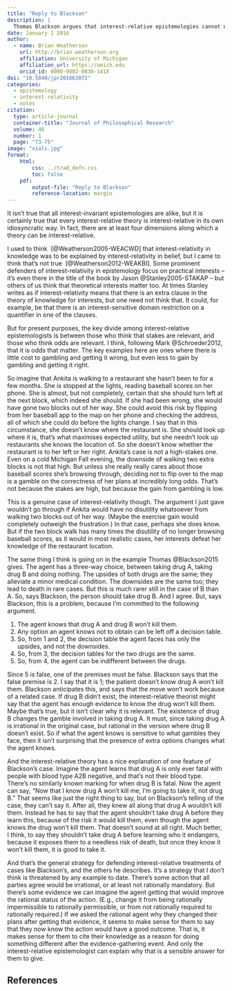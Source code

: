 ```yaml
---
title: "Reply to Blackson"
description: |
  Thomas Blackson argues that interest-relative epistemologies cannot explain the irrationality of certain choices when the agent has three possible options. I argue that his examples only refute a subclass of interest-relative theories. In particular, they are good objections to theories that say that what an agent knows depends on the stakes involved in the gambles that she faces. But they are not good objections to theories that say that what an agent knows depends on the odds involved in the gambles that she faces. Indeed, the latter class of theories does a better job than interest-invariant epistemologies of explaining the phenomena he describes.
date: January 1 2016
author:
  - name: Brian Weatherson 
    url: http://brian.weatherson.org
    affiliation: University of Michigan
    affiliation_url: https://umich.edu
    orcid_id: 0000-0002-0830-141X
doi: "10.5840/jpr201663072"
categories:
  - epistemology
  - interest-relativity
  - notes
citation:
  type: article-journal
  container-title: "Journal of Philosophical Research"
  volume: 46
  number: 1
  page: "73-75"
image: "vials.jpg"
format:
    html:
        css: ../trad_defn.css
        toc: false
    pdf:
        output-file: "Reply to Blackson"
        reference-location: margin
---
```


It isn't true that all interest-invariant epistemologies are alike, but it is certainly true that every interest-relative theory is interest-relative in its own idiosyncratic way. In fact, there are at least four dimensions along which a theory can be interest-relative.

I used to think  [@Weatherson2005-WEACWD] that interest-relativity in knowledge was to be explained by interest-relativity in belief, but I came to think that's not true  [@Weatherson2012-WEAKBI]. Some prominent defenders of interest-relativity in epistemology focus on practical interests -- it's even there in the title of the book by Jason @Stanley2005-STAKAP -- but others of us think that theoretical interests matter too. At times Stanley writes as if interest-relativity means that there is an extra clause in the theory of knowledge for interests, but one need not think that. It could, for example, be that there is an interest-sensitive domain restriction on a quantifier in one of the clauses.

But for present purposes, the key divide among interest-relative epistemologists is between those who think that stakes are relevant, and those who think odds are relevant. I think, following Mark @Schroeder2012, that it is odds that matter. The key examples here are ones where there is little cost to gambling and getting it wrong, but even less to gain by gambling and getting it right.

So imagine that Ankita is walking to a restaurant she hasn't been to for a few months. She is stopped at the lights, reading baseball scores on her phone. She is almost, but not completely, certain that she should turn left at the next block, which indeed she should. If she had been wrong, she would have gone two blocks out of her way. She could avoid this risk by flipping from her baseball app to the map on her phone and checking the address, all of which she could do before the lights change. I say that in this circumstance, she doesn't know where the restaurant is. She should look up where it is, that's what maximises expected utility, but she needn't look up restaurants she knows the location of. So she doesn't know whether the restaurant is to her left or her right. Ankita's case is not a high-stakes one. Even on a cold Michigan Fall evening, the downside of walking two extra blocks is not that high. But unless she really really cares about those baseball scores she's browsing through, deciding not to flip over to the map is a gamble on the correctness of her plans at incredibly long odds. That's not because the stakes are high, but because the gain from gambling is low.

This is a genuine case of interest-relativity though. The argument I just gave wouldn't go through if Ankita would have no disutility whatsoever from walking two blocks out of her way. (Maybe the exercise gain would completely outweigh the frustration.) In that case, perhaps she does know. But if the two block walk has many times the disutility of no longer browsing baseball scores, as it would in most realistic cases, her interests defeat her knowledge of the restaurant location.

The same thing I think is going on in the example Thomas @Blackson2015 gives. The agent has a three-way choice, between taking drug A, taking drug B and doing nothing. The upsides of both drugs are the same; they alleviate a minor medical condition. The downsides are the same too; they lead to death in rare cases. But this is much rarer still in the case of B than A. So, says Blackson, the person should take drug B. And I agree. But, says Blackson, this is a problem, because I'm committed to the following argument.

1.  The agent knows that drug A and drug B won't kill them.
2.  Any option an agent knows not to obtain can be left off a decision table.
3.  So, from 1 and 2, the decision table the agent faces has only the upsides, and not the downsides.
4.  So, from 3, the decision tables for the two drugs are the same.
5.  So, from 4, the agent can be indifferent between the drugs.

Since 5 is false, one of the premises must be false. Blackson says that the false premise is 2. I say that it is 1; the patient doesn't know drug A won't kill them. Blackson anticipates this, and says that the move won't work because of a related case. If drug B didn't exist, the interest-relative theorist might say that the agent has enough evidence to know the drug won't kill them. Maybe that's true, but it isn't clear why it is relevant. The existence of drug B changes the gamble involved in taking drug A. It must, since taking drug A is irrational in the original case, but rational in the version where drug B doesn't exist. So if what the agent knows is sensitive to what gambles they face, then it isn't surprising that the presence of extra options changes what the agent knows.

And the interest-relative theory has a nice explanation of one feature of Blackson's case. Imagine the agent learns that drug A is only ever fatal with people with blood type A2B negative, and that's not their blood type. There's no similarly known marking for when drug B is fatal. Now the agent can say, "Now that I know drug A won't kill me, I'm going to take it, not drug B." That seems like just the right thing to say, but on Blackson's telling of the case, they can't say it. After all, they knew all along that drug A wouldn't kill them. Instead he has to say that the agent shouldn't take drug A before they learn this, because of the risk it would kill them, even though the agent knows the drug won't kill them. That doesn't sound at all right. Much better, I think, to say they shouldn't take drug A before learning who it endangers, because it exposes them to a needless risk of death, but once they know it won't kill them, it is good to take it.

And that's the general strategy for defending interest-relative treatments of cases like Blackson's, and the others he describes. It's a strategy that I don't think is threatened by any example to date. There's some action that all parties agree would be irrational, or at least not rationally mandatory. But there's some evidence we can imagine the agent getting that would improve the rational status of the action. (E.g., change it from being rationally impermissible to rationally permissible, or from not rationally required to rationally required.) If we asked the rational agent why they changed their plans after getting that evidence, it seems to make sense for them to say that they now know the action would have a good outcome. That is, it makes sense for them to cite their knowledge as a reason for doing something different after the evidence-gathering event. And only the interest-relative epistemologist can explain why that is a sensible answer for them to give.

:::{.content-visible unless-format="html"}
## References {-}
:::